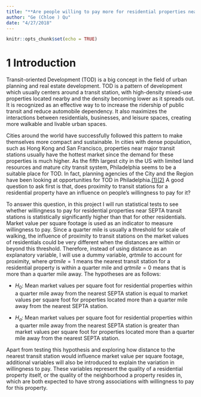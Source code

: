 ---
title: "**Are people willing to pay more for residential properties near transit stations?**"
author: "Ge (Chloe ) Qu"
date: "4/27/2018"
---


```{r setup, include=FALSE}
knitr::opts_chunk$set(echo = TRUE)
```

# 1 Introduction
Transit-oriented Development (TOD) is a big concept in the field of urban planning and real estate development. TOD is a pattern of development which usually centers around a transit station, with high-density mixed-use properties located nearby and the density becoming lower as it spreads out. It is recognized as an effective way to to increase the ridership of public transit and reduce automobile dependency. It also maximizes the interactions between residentials, businesses, and leisure spaces, creating more walkable and livable urban spaces. 

Cities around the world have successfully followed this pattern to make themselves more compact and sustainable. In cities with dense population, such as Hong Kong and San Francisco, properties near major transit stations usually have the hottest market since the demand for these properties is much higher. As the fifth largest city in the US with limited land resources and mature city transit system, Philadelphia seems to be a suitable place for TOD. In fact, planning agencies of the City and the Region have been looking at opportunities for TOD in Philadelphia.[(1)](https://philly.curbed.com/2018/1/30/16949916/philadelphia-transit-oriented-developments-bill)[(2)](https://www.dvrpc.org/webmaps/tod/) A good question to ask first is that, does proximity to transit stations for a residential property have an influence on people's willingness to pay for it? 

To answer this question, in this project I will run statistical tests to see whether willingness to pay for residential properties near SEPTA transit stations is statistically significantly higher than that for other residentials. Market value per square footage is used as an indicator to measure willingness to pay. Since a quarter mile is usually a threshold for scale of walking, the influence of proximity to transit stations on the market values of residentials could be very different when the distances are within or beyond this threshold. Therefore, instead of using distance as an explanatory variable, I will use a dummy variable, $qrtmile$ to account for proximity, where $qrtmile=1$ means the nearest transit station for a residential property is within a quarter mile and $qrtmile=0$ means that is more than a quarter mile away. The hypotheses are as follows:

* $H_0$: Mean market values per square foot for residential properties within a quarter mile away from the nearest SEPTA station is equal to market values per square foot for properties located more than a quarter mile away from the nearest SEPTA station.

* $H_a$: Mean market values per square foot for residential properties within a quarter mile away from the nearest SEPTA station is greater than market values per square foot for properties located more than a quarter mile away from the nearest SEPTA station.

Apart from testing this hypothesis and exploring how distance to the nearest transit station would influence market value per square footage, additional variables will also be introduced to explain the variation in willingness to pay. These variables represent the quality of a residential property itself, or the quality of the neighborhood a property resides in, which are both expected to have strong associations with willingness to pay for this property.